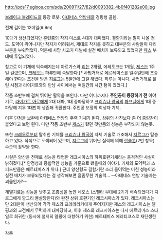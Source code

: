 http://pds17.egloos.com/pds/200911/27/82/d0093382_4b0f401282e00.jpg

[[브레이크 블레이드]]의 등장 로봇. [[아테네스 연방]]제의 경량형 골렘.

전체 길이는 12메일(9.9m)

10대가 생산되었지만 훈련중의 착지 미스로 4대가 대파했다. 결함기라는 말이 나올 정도. 도약이 뛰어나지만 착지가 어려워서, 제대로 착지를 못하고 대부분의 사람들이 다리 부분을 부숴먹었다. 덕분에 사망 사고가 다발해 실전 배치가 보류되고 있었지만 [[제스]] 부대에 투입되었다. 

참고로 이 기체에 익숙해지는데 아르가스와 [[리]]는 2개월, 에레토크는 1개월, [[제스]]는 1주일 걸렸으며, [[크레오]]는 하루만에 숙달한다.[* 사법거래로 에르테미스를 일주일안에 조종해야 한다는 조건을 받은 [[지르그]]는 5일만에 그걸 해냈다. 하루는 아니다. 사법거래로 풀린 시점과 라이가트와의 만남 사이에서는 며칠간의 시간 텀이 있었다.]

작품 초반부에 걸쳐 뛰어난 활약을 보인다. 다만 어디까지나 '''주인공이 등장하기 전''' 이야기로, [[라이가트 아로]]에게 2대 대파, 1대 중파당하고 [[크리슈나 왕국]]의 [[파브닐]]에게 1대 중파당해 겨우 1대만이 생존해 귀환한다. 주인공 보정의 희생자 기체.

이후 단점을 보완해 아테네스 연방의 주력 기체가 된다. 상위의 사진보다 좀 더 중량감이 붙었다고 보면 된다. 다만 작품 초반부 [[제스]]가 탔던 것만큼의 성능은 부각되지 않는듯. 

또한 [[크레오]]로부터 탈취한 기체를 [[크리슈나 왕국]]이 자체 기술로 개조해서 [[지르그]]가 탑승하고 있다. 적색으로 도색되어 있으며, [[지르그]]의 뛰어난 실력에 의해 [[란슬롯]](2번 항목) 수준의 활약을 한다.  


사실은 양산을 전제로 성능을 타협한 레크시아스의 하위호환기체라는 충격적인 사실이 밝혀졌다.[* 안정성과 종합적인 성능을 기준으로 봤을때의 이야기. 기체의 도약력과 스피드만큼은 에르테미스가 위다.] 근데 양산형도 결함기란 소리 들어먹는 미친 성능이라 실전 배치가 보류되었다는 걸 생각해보면 흠좀무한 기술력... --아테네스 연방 기술자는 괴물인가?--

계열기로는 성능을 낮추고 조종성을 높인 네오스 (스펠타 부대에 2기가 배속되었다가 지르그에게 깡그리 몰살당한다)와 완전 상위 호환기인 레크시아스가 있다. 레크시아스는 단 2대만이 생산되어 각각 제스와 프레데리카에게 주어지지만 제스의 레크시아스는 델핑과의 교전에서 무력하게 대파당하고, 이후 제스의 레크시아스는 다시 에르테미스 스타일로 회귀한 (동시에 철저히 델핑에 대항하기 위한) 에르테미스 에레티코스로 재탄생한다. 

[[각주]]
